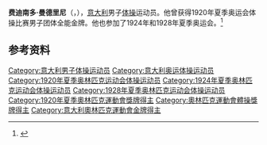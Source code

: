 {{NoteTA|G1=Sports}}
'''费迪南多·曼德里尼'''（{{lang-it|Ferdinando Mandarin}}，{{bd|1897年|6月17日|1980年|11月22日}}），[[意大利|意大利]]男子[[体操|体操]]运动员。他曾获得1920年夏季奥运会体操比赛男子团体全能金牌。他也参加了1924年和1928年夏季奥运会。<ref>{{Cite web|title=Ferdinando MANDARIN|url=https://www.olympic.org/ferdinando-mandarin|accessdate=2021-03-21|work=International Olympic Committee}}</ref>

== 参考资料 ==
{{reflist}}

{{奥林匹克运动会体操比赛男子团体全能冠军|1920}}

{{Authority control}}
{{DEFAULTSORT:Mandarin, Ferdinando}}
[[Category:意大利男子体操运动员|Category:意大利男子体操运动员]]
[[Category:意大利奥运体操运动员|Category:意大利奥运体操运动员]]
[[Category:1920年夏季奥林匹克运动会体操运动员|Category:1920年夏季奥林匹克运动会体操运动员]]
[[Category:1924年夏季奥林匹克运动会体操运动员|Category:1924年夏季奥林匹克运动会体操运动员]]
[[Category:1928年夏季奥林匹克运动会体操运动员|Category:1928年夏季奥林匹克运动会体操运动员]]
[[Category:1920年夏季奧林匹克運動會獎牌得主|Category:1920年夏季奧林匹克運動會獎牌得主]]
[[Category:奧林匹克運動會體操獎牌得主|Category:奧林匹克運動會體操獎牌得主]]
[[Category:意大利奧林匹克運動會金牌得主|Category:意大利奧林匹克運動會金牌得主]]